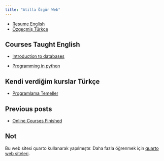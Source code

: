 ```yaml
---
title: "Atilla Özgür Web"
---
```


- [Resume English](resume-en.md)
- [Özgeçmiş Türkçe](resume-tr.md)


## Courses Taught English

- [Introduction to databases](https://ati-ozgur.github.io/course-database/)

- [Programming in python](https://github.com/ati-ozgur/course-python/)


## Kendi verdiğim kurslar Türkçe 

- [Programlama Temeller](kurs-programlama-temeller)





## Previous posts

- [Online Courses Finished](online-courses-finished.md)




## Not

Bu web sitesi quarto kullanarak yapılmıştır.
Daha fazla öğrenmek için [quarto web siteleri](https://quarto.org/docs/websites).


